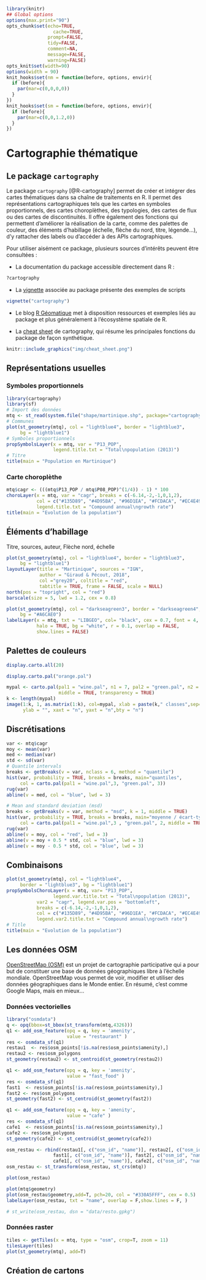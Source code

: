```r
library(knitr)
## Global options
options(max.print="90")
opts_chunk$set(echo=TRUE,
	             cache=TRUE,
               prompt=FALSE,
               tidy=FALSE,
               comment=NA,
               message=FALSE,
               warning=FALSE)
opts_knit$set(width=90)
options(width = 90)
knit_hooks$set(nm = function(before, options, envir){
  if (before){
    par(mar=c(0,0,0,0))
  } 
})
knit_hooks$set(sm = function(before, options, envir){
  if (before){
    par(mar=c(0,0,1.2,0))
  } 
})
```


# Cartographie thématique  {#chapitre2}



## Le package `cartography`

Le package `cartography` [@R-cartography] permet de créer et intégrer des cartes thématiques dans sa chaîne de traitements en R. Il permet des représentations cartographiques tels que les cartes en symboles proportionnels, des cartes choroplèthes, des typologies, des cartes de flux ou des cartes de discontinuités. Il offre également des fonctions qui permettent d’améliorer la réalisation de la carte, comme des palettes de couleur, des éléments d’habillage (échelle, flèche du nord, titre, légende…), d’y rattacher des labels ou d’accéder à des APIs cartographiques.

Pour utiliser aisément ce package, plusieurs sources d'intérêts peuvent être consultées :

* La documentation du package accessible directement dans R :
```r
?cartography
```
* La [vignette](https://CRAN.R-project.org/package=cartography/vignettes/cartography.html){target="_blank"} associée au package présente des exemples de scripts 
```r
vignette("cartography")
```
* Le blog [R Géomatique](https://rgeomatic.hypotheses.org/){target="_blank"} met à disposition ressources et exemples liés au package et plus généralement à l'écosystème spatiale de R.  

* La [cheat sheet](http://riatelab.github.io/cartography/vignettes/cheatsheet/cartography_cheatsheet.pdf){target="_blank"} de cartography, qui résume les principales fonctions du package de façon synthétique.   

```r
knitr::include_graphics("img/cheat_sheet.png")
```


## Représentations usuelles 

### Symboles proportionnels
```r
library(cartography)
library(sf)
# Import des données
mtq <- st_read(system.file("shape/martinique.shp", package="cartography"))
# Communes
plot(st_geometry(mtq), col = "lightblue4", border = "lightblue3", 
     bg = "lightblue1")
# Symboles proportionnels
propSymbolsLayer(x = mtq, var = "P13_POP", 
                 legend.title.txt = "Total\npopulation (2013)")
# Titre
title(main = "Population en Martinique")
```


### Carte choroplèthe

```r
mtq$cagr <- (((mtq$P13_POP / mtq$P08_POP)^(1/4)) - 1) * 100
choroLayer(x = mtq, var = "cagr", breaks = c(-6.14,-2,-1,0,1,2),
           col = c("#135D89", "#4D95BA", "#96D1EA", "#FCDACA", "#EC4E49"),
           legend.title.txt = "Compound annual\ngrowth rate")
title(main = "Evolution de la population")
```

## Éléments d'habillage
Titre, sources, auteur, Flèche nord, échelle

```r
plot(st_geometry(mtq), col = "lightblue4", border = "lightblue3", 
     bg = "lightblue1")
layoutLayer(title = "Martinique", sources = "IGN", 
            author = "Giraud & Pécout, 2018", 
            col ="grey20", coltitle = "red",
            tabtitle = TRUE, frame = FALSE, scale = NULL)
north(pos = "topright", col = "red")
barscale(size = 5, lwd = 1.2, cex = 0.8)
```


```r
plot(st_geometry(mtq), col = "darkseagreen3", border = "darkseagreen4",
     bg = "#A6CAE0")
labelLayer(x = mtq, txt = "LIBGEO", col= "black", cex = 0.7, font = 4,
           halo = TRUE, bg = "white", r = 0.1, overlap = FALSE, 
           show.lines = FALSE)
```


## Palettes de couleurs


```r
display.carto.all(20)
```

```r
display.carto.pal("orange.pal")
```


```r
mypal <- carto.pal(pal1 = "wine.pal", n1 = 7, pal2 = "green.pal", n2 = 12,
                   middle = TRUE, transparency = TRUE)
k <- length(mypal)
image(1:k, 1, as.matrix(1:k), col=mypal, xlab = paste(k," classes",sep=""),
      ylab = "", xaxt = "n", yaxt = "n",bty = "n")
```

## Discrétisations

```r
var <- mtq$cagr
moy <- mean(var)
med <- median(var)
std <- sd(var)
# Quantile intervals
breaks <- getBreaks(v = var, nclass = 6, method = "quantile")
hist(var, probability = TRUE, breaks = breaks, main="quantiles",
     col = carto.pal(pal1 = "wine.pal",3, "green.pal", 3))
rug(var)
abline(v = med, col = "blue", lwd = 3)
```



```r

# Mean and standard deviation (msd)
breaks <- getBreaks(v = var, method = "msd", k = 1, middle = TRUE)
hist(var, probability = TRUE, breaks = breaks, main="moyenne / écart-type",
     col = carto.pal(pal1 = "wine.pal",3 , "green.pal", 2, middle = TRUE))
rug(var)
abline(v = moy, col = "red", lwd = 3)
abline(v = moy + 0.5 * std, col = "blue", lwd = 3)
abline(v = moy - 0.5 * std, col = "blue", lwd = 3)
```



## Combinaisons


```r
plot(st_geometry(mtq), col = "lightblue4",
     border = "lightblue3", bg = "lightblue1")
propSymbolsChoroLayer(x = mtq, var= "P13_POP",
                 legend.var.title.txt = "Total\npopulation (2013)",
           var2 = "cagr", legend.var.pos = "bottomleft",
           breaks = c(-6.14,-2,-1,0,1,2),
           col = c("#135D89", "#4D95BA", "#96D1EA", "#FCDACA", "#EC4E49"),
           legend.var2.title.txt = "Compound annual\ngrowth rate")
# Title
title(main = "Evolution de la population")
```



## Les données OSM

[OpenStreetMap (OSM)](https://www.openstreetmap.org){target="_blank"} est un projet de cartographie participative qui a pour but de constituer une base de données géographiques libre à l'échelle mondiale. OpenStreetMap vous permet de voir, modifier et utiliser des données géographiques dans le Monde entier. En résumé, c'est comme Google Maps, mais en mieux...


### Données vectorielles


```r
library("osmdata")
q <- opq(bbox=st_bbox(st_transform(mtq,4326)))
q1 <- add_osm_feature(opq = q, key = 'amenity', 
                      value = "restaurant" )
res <- osmdata_sf(q1)
restau1  <- res$osm_points[!is.na(res$osm_points$amenity),]
restau2 <- res$osm_polygons
st_geometry(restau2) <- st_centroid(st_geometry(restau2))

q1 <- add_osm_feature(opq = q, key = 'amenity', 
                      value = "fast_food" )
res <- osmdata_sf(q1)
fast1  <- res$osm_points[!is.na(res$osm_points$amenity),]
fast2 <- res$osm_polygons
st_geometry(fast2) <- st_centroid(st_geometry(fast2))

q1 <- add_osm_feature(opq = q, key = 'amenity', 
                      value = "cafe" )
res <- osmdata_sf(q1)
cafe1  <- res$osm_points[!is.na(res$osm_points$amenity),]
cafe2 <- res$osm_polygons
st_geometry(cafe2) <- st_centroid(st_geometry(cafe2))

osm_restau <- rbind(restau1[, c("osm_id", "name")], restau2[, c("osm_id", "name")], 
                 fast1[, c("osm_id", "name")], fast2[, c("osm_id", "name")], 
                 cafe1[, c("osm_id", "name")], cafe2[, c("osm_id", "name")])
osm_restau <- st_transform(osm_restau, st_crs(mtq))

plot(osm_restau)

plot(mtq$geometry)
plot(osm_restau$geometry,add=T, pch=20, col = "#330A5FFF", cex = 0.5)
labelLayer(osm_restau, txt = "name", overlap = F,show.lines = F, )

# st_write(osm_restau, dsn = "data/resto.gpkg")


```



### Données raster

```r
tiles <- getTiles(x = mtq, type = "osm", crop=T, zoom = 11)
tilesLayer(tiles)
plot(st_geometry(mtq), add=T)
```


## Création de cartons


